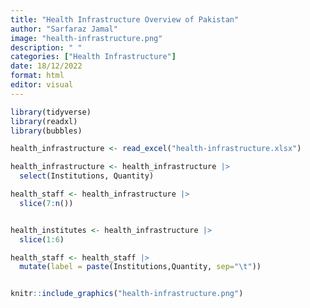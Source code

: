 ```yaml
---
title: "Health Infrastructure Overview of Pakistan"
author: "Sarfaraz Jamal"
image: "health-infrastructure.png"
description: " "
categories: ["Health Infrastructure"]
date: 18/12/2022
format: html
editor: visual
---
```


```r
library(tidyverse)
library(readxl)
library(bubbles)

```

```r

health_infrastructure <- read_excel("health-infrastructure.xlsx")

health_infrastructure <- health_infrastructure |> 
  select(Institutions, Quantity)

```

```r

health_staff <- health_infrastructure |> 
  slice(7:n())


health_institutes <- health_infrastructure |> 
  slice(1:6)


```

```r

health_staff <- health_staff |> 
  mutate(label = paste(Institutions,Quantity, sep="\t"))



```

```r
knitr::include_graphics("health-infrastructure.png")
```
